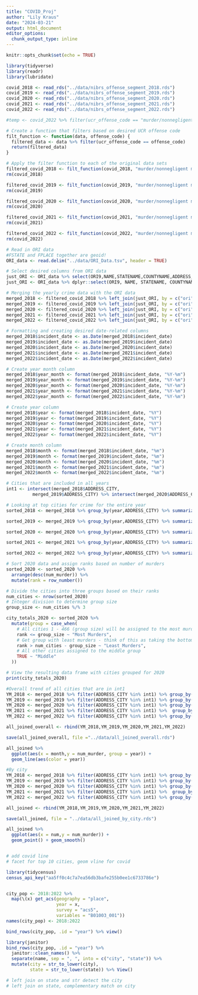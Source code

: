 ```yaml
---
title: "COVID_Proj"
author: "Lily Kraus"
date: "2024-03-21"
output: html_document
editor_options: 
  chunk_output_type: inline
---
```


```r
knitr::opts_chunk$set(echo = TRUE)
```

```r
library(tidyverse)
library(readr)
library(lubridate)

covid_2018 <- read_rds("../data/nibrs_offense_segment_2018.rds")
covid_2019 <- read_rds("../data/nibrs_offense_segment_2019.rds")
covid_2020 <- read_rds("../data/nibrs_offense_segment_2020.rds")
covid_2021 <- read_rds("../data/nibrs_offense_segment_2021.rds")
covid_2022 <- read_rds("../data/nibrs_offense_segment_2022.rds")

#temp <- covid_2022 %>% filter(ucr_offense_code == "murder/nonnegligent manslaughter")

# Create a function that filters based on desired UCR offense code
filt_function <- function(data, offense_code) {
  filtered_data <- data %>% filter(ucr_offense_code == offense_code)
  return(filtered_data)
}

# Apply the filter function to each of the original data sets
filtered_covid_2018 <- filt_function(covid_2018, "murder/nonnegligent manslaughter")
rm(covid_2018)

filtered_covid_2019 <- filt_function(covid_2019, "murder/nonnegligent manslaughter")
rm(covid_2019)

filtered_covid_2020 <- filt_function(covid_2020, "murder/nonnegligent manslaughter")
rm(covid_2020)

filtered_covid_2021 <- filt_function(covid_2021, "murder/nonnegligent manslaughter")
rm(covid_2021)

filtered_covid_2022 <- filt_function(covid_2022, "murder/nonnegligent manslaughter")
rm(covid_2022)

# Read in ORI data
#FSTATE and FPLACE together are geoid!
ORI_data <- read.delim("../data/ORI_Data.tsv", header = TRUE)

# Select desired columns from ORI data
just_ORI <- ORI_data %>% select(ORI9,NAME,STATENAME,COUNTYNAME,ADDRESS_CITY)
just_ORI <- ORI_data %>% dplyr::select(ORI9, NAME, STATENAME, COUNTYNAME, ADDRESS_CITY)

# Merging the yearly crime data with the ORI data
merged_2018 <- filtered_covid_2018 %>% left_join(just_ORI, by = c("ori" = "ORI9"))
merged_2019 <- filtered_covid_2019 %>% left_join(just_ORI, by = c("ori" = "ORI9"))
merged_2020 <- filtered_covid_2020 %>% left_join(just_ORI, by = c("ori" = "ORI9"))
merged_2021 <- filtered_covid_2021 %>% left_join(just_ORI, by = c("ori" = "ORI9"))
merged_2022 <- filtered_covid_2022 %>% left_join(just_ORI, by = c("ori" = "ORI9"))

# Formatting and creating desired date-related columns
merged_2018$incident_date <- as.Date(merged_2018$incident_date)
merged_2019$incident_date <- as.Date(merged_2019$incident_date)
merged_2020$incident_date <- as.Date(merged_2020$incident_date)
merged_2021$incident_date <- as.Date(merged_2021$incident_date)
merged_2022$incident_date <- as.Date(merged_2022$incident_date)

# Create year month column
merged_2018$year_month <- format(merged_2018$incident_date, "%Y-%m")
merged_2019$year_month <- format(merged_2019$incident_date, "%Y-%m")
merged_2020$year_month <- format(merged_2020$incident_date, "%Y-%m")
merged_2021$year_month <- format(merged_2021$incident_date, "%Y-%m")
merged_2022$year_month <- format(merged_2022$incident_date, "%Y-%m")

# Create year column
merged_2018$year <- format(merged_2018$incident_date, "%Y")
merged_2019$year <- format(merged_2019$incident_date, "%Y")
merged_2020$year <- format(merged_2020$incident_date, "%Y")
merged_2021$year <- format(merged_2021$incident_date, "%Y")
merged_2022$year <- format(merged_2022$incident_date, "%Y")

# Create month column
merged_2018$month <- format(merged_2018$incident_date, "%m")
merged_2019$month <- format(merged_2019$incident_date, "%m")
merged_2020$month <- format(merged_2020$incident_date, "%m")
merged_2021$month <- format(merged_2021$incident_date, "%m")
merged_2022$month <- format(merged_2022$incident_date, "%m")

```

```r
# Cities that are included in all years
int1 <- intersect(merged_2018$ADDRESS_CITY,
          merged_2019$ADDRESS_CITY) %>% intersect(merged_2020$ADDRESS_CITY) %>% intersect(merged_2021$ADDRESS_CITY) %>% intersect(merged_2022$ADDRESS_CITY)
```

```r
# Looking at top cities for crime for the entire year
sorted_2018 <- merged_2018 %>% group_by(year,ADDRESS_CITY) %>% summarize(num_murder = n()) %>% arrange(-num_murder) 

sorted_2019 <- merged_2019 %>% group_by(year,ADDRESS_CITY) %>% summarize(num_murder = n()) %>% arrange(-num_murder) 

sorted_2020 <- merged_2020 %>% group_by(year,ADDRESS_CITY) %>% summarize(num_murder = n()) %>% arrange(-num_murder) 

sorted_2021 <- merged_2021 %>% group_by(year,ADDRESS_CITY) %>% summarize(num_murder = n()) %>% arrange(-num_murder) 

sorted_2022 <- merged_2022 %>% group_by(year,ADDRESS_CITY) %>% summarize(num_murder = n()) %>% arrange(-num_murder) 

```

```r
# Sort 2020 data and assign ranks based on number of murders
sorted_2020 <- sorted_2020 %>%
  arrange(desc(num_murder)) %>%
  mutate(rank = row_number())

# Divide the cities into three groups based on their ranks
num_cities <- nrow(sorted_2020)
# Integer division to determine group size
group_size <- num_cities %/% 3  

city_totals_2020 <- sorted_2020 %>%
  mutate(group = case_when(
    # All cities 1 - 466 (group size) will be assigned to the most murders group
    rank <= group_size ~ "Most Murders",
    # Get group with least murders - think of this as taking the bottom third of the data
    rank > num_cities - group_size ~ "Least Murders",
    # All other cities assigned to the middle group
    TRUE ~ "Middle"
  ))

# View the resulting data frame with cities grouped for 2020
print(city_totals_2020)

```


```r
#Overall trend of all cities that are in int1
YM_2018 <- merged_2018 %>% filter(ADDRESS_CITY %in% int1) %>% group_by(year,month) %>% summarize(num_murder = n()) 
YM_2019 <- merged_2019 %>% filter(ADDRESS_CITY %in% int1) %>% group_by(year,month) %>% summarize(num_murder = n()) 
YM_2020 <- merged_2020 %>% filter(ADDRESS_CITY %in% int1) %>% group_by(year,month) %>% summarize(num_murder = n()) 
YM_2021 <- merged_2021 %>% filter(ADDRESS_CITY %in% int1) %>%  group_by(year,month) %>% summarize(num_murder = n()) 
YM_2022 <- merged_2022 %>% filter(ADDRESS_CITY %in% int1) %>% group_by(year,month) %>% summarize(num_murder = n()) 

all_joined_overall <- rbind(YM_2018,YM_2019,YM_2020,YM_2021,YM_2022)

save(all_joined_overall, file ="../data/all_joined_overall.rds")

all_joined %>% 
  ggplot(aes(x = month,y = num_murder, group = year)) +
  geom_line(aes(color = year))

```

```r
#By city
YM_2018 <- merged_2018 %>% filter(ADDRESS_CITY %in% int1) %>% group_by(ADDRESS_CITY,year_month) %>% summarize(num_murder = n()) 
YM_2019 <- merged_2019 %>% filter(ADDRESS_CITY %in% int1) %>% group_by(ADDRESS_CITY,year_month) %>% summarize(num_murder = n()) 
YM_2020 <- merged_2020 %>% filter(ADDRESS_CITY %in% int1) %>% group_by(ADDRESS_CITY,year_month) %>% summarize(num_murder = n()) 
YM_2021 <- merged_2021 %>% filter(ADDRESS_CITY %in% int1) %>%  group_by(ADDRESS_CITY,year_month) %>% summarize(num_murder = n()) 
YM_2022 <- merged_2022 %>% filter(ADDRESS_CITY %in% int1) %>% group_by(ADDRESS_CITY,year_month) %>% summarize(num_murder = n()) 

all_joined <- rbind(YM_2018,YM_2019,YM_2020,YM_2021,YM_2022) 

save(all_joined, file = "../data/all_joined_by_city.rds")

all_joined %>% 
  ggplot(aes(x = num,y = num_murder)) +
  geom_point() + geom_smooth()


# add covid line
# facet for top 10 cities, geom vline for covid

```


```r
library(tidycensus)
census_api_key("aa5ff0c4c7a7ea56db3bafe255b0ee1c6733786e")


city_pop <- 2018:2022 %>% 
  map(\(x) get_acs(geography = "place",
                   year = x,
                   survey = "acs5",
                   variables = "B01003_001"))
names(city_pop) <- 2018:2022

bind_rows(city_pop, .id = "year") %>% view()

library(janitor)
bind_rows(city_pop, .id = "year") %>% 
  janitor::clean_names() %>% 
  separate(name, sep = ", ", into = c("city", "state")) %>% 
  mutate(city = str_to_lower(city),
         state = str_to_lower(state)) %>% View()

# left join on state and str detect the city 
# left join on state, complementary match on city


``` 








